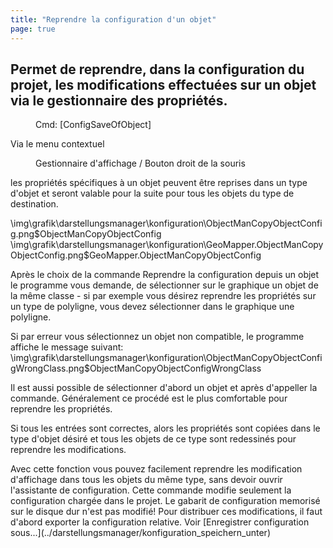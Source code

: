 ```yaml
---
title: "Reprendre la configuration d'un objet"
page: true
---
```

## Permet de reprendre, dans la configuration du projet, les modifications effectu&#233;es sur un objet via le gestionnaire des propri&#233;t&#233;s.
<GeoDesigner> <Menu> Cmd: [ConfigSaveOfObject] </Menu> 
</GeoDesigner>
Via le menu contextuel  <Menu>Gestionnaire d'affichage / Bouton droit de la souris </Menu>  les propri&#233;t&#233;s sp&#233;cifiques &#224; un objet peuvent &#234;tre reprises dans un type d&#39;objet et seront valable pour la suite pour tous les objets du type de destination.

<GeoDesigner>
<Image>\img\grafik\darstellungsmanager\konfiguration\ObjectManCopyObjectConfig.png$ObjectManCopyObjectConfig</Image>
</GeoDesigner>
<GeoMapper>
<Image>\img\grafik\darstellungsmanager\konfiguration\GeoMapper.ObjectManCopyObjectConfig.png$GeoMapper.ObjectManCopyObjectConfig</Image>
</GeoMapper>


Apr&#232;s le choix de la commande  <Bold> Reprendre la configuration depuis un objet </Bold>  le programme vous demande, de s&#233;lectionner sur le graphique un objet de la m&#234;me classe - si par exemple vous d&#233;sirez reprendre les propri&#233;t&#233;s sur un type de polyligne, vous devez s&#233;lectionner dans le graphique une polyligne.

Si par erreur vous s&#233;lectionnez un objet non compatible, le programme affiche le message suivant:<Image>\img\grafik\darstellungsmanager\konfiguration\ObjectManCopyObjectConfigWrongClass.png$ObjectManCopyObjectConfigWrongClass</Image>

<Success>
Il est aussi possible de s&#233;lectionner  <Italic> d&#39;abord </Italic>  un objet et apr&#232;s d&#39;appeller la commande. G&#233;n&#233;ralement ce proc&#233;d&#233; est le plus comfortable pour reprendre les propri&#233;t&#233;s.
</Success>


Si tous les entr&#233;es sont correctes, alors les propri&#233;t&#233;s sont copi&#233;es dans le type d&#39;objet d&#233;sir&#233; et tous les objets de ce type sont redessin&#233;s pour reprendre les modifications.

<Success>
Avec cette fonction vous pouvez facilement reprendre les modification d&#39;affichage dans tous les objets du m&#234;me type, sans devoir ouvrir l&#39;assistante de configuration.
</Success>


<Warning>
Cette commande modifie seulement la configuration charg&#233;e dans le projet. Le gabarit de configuration memoris&#233; sur le disque dur n&#39;est pas modifi&#233;! Pour distribuer ces modifications, il faut d&#39;abord exporter la configuration relative. Voir [Enregistrer configuration sous...](../darstellungsmanager/konfiguration_speichern_unter)
</Warning>
